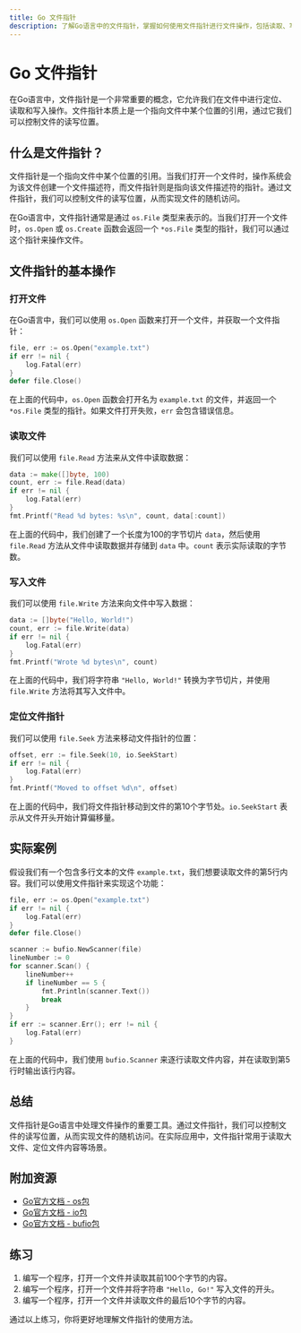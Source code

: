 ```yaml
---
title: Go 文件指针
description: 了解Go语言中的文件指针，掌握如何使用文件指针进行文件操作，包括读取、写入和定位文件内容。
---
```


# Go 文件指针

在Go语言中，文件指针是一个非常重要的概念，它允许我们在文件中进行定位、读取和写入操作。文件指针本质上是一个指向文件中某个位置的引用，通过它我们可以控制文件的读写位置。

## 什么是文件指针？

文件指针是一个指向文件中某个位置的引用。当我们打开一个文件时，操作系统会为该文件创建一个文件描述符，而文件指针则是指向该文件描述符的指针。通过文件指针，我们可以控制文件的读写位置，从而实现文件的随机访问。

在Go语言中，文件指针通常是通过 `os.File` 类型来表示的。当我们打开一个文件时，`os.Open` 或 `os.Create` 函数会返回一个 `*os.File` 类型的指针，我们可以通过这个指针来操作文件。

## 文件指针的基本操作

### 打开文件

在Go语言中，我们可以使用 `os.Open` 函数来打开一个文件，并获取一个文件指针：

```go
file, err := os.Open("example.txt")
if err != nil {
    log.Fatal(err)
}
defer file.Close()
```

在上面的代码中，`os.Open` 函数会打开名为 `example.txt` 的文件，并返回一个 `*os.File` 类型的指针。如果文件打开失败，`err` 会包含错误信息。

### 读取文件

我们可以使用 `file.Read` 方法来从文件中读取数据：

```go
data := make([]byte, 100)
count, err := file.Read(data)
if err != nil {
    log.Fatal(err)
}
fmt.Printf("Read %d bytes: %s\n", count, data[:count])
```

在上面的代码中，我们创建了一个长度为100的字节切片 `data`，然后使用 `file.Read` 方法从文件中读取数据并存储到 `data` 中。`count` 表示实际读取的字节数。

### 写入文件

我们可以使用 `file.Write` 方法来向文件中写入数据：

```go
data := []byte("Hello, World!")
count, err := file.Write(data)
if err != nil {
    log.Fatal(err)
}
fmt.Printf("Wrote %d bytes\n", count)
```

在上面的代码中，我们将字符串 `"Hello, World!"` 转换为字节切片，并使用 `file.Write` 方法将其写入文件中。

### 定位文件指针

我们可以使用 `file.Seek` 方法来移动文件指针的位置：

```go
offset, err := file.Seek(10, io.SeekStart)
if err != nil {
    log.Fatal(err)
}
fmt.Printf("Moved to offset %d\n", offset)
```

在上面的代码中，我们将文件指针移动到文件的第10个字节处。`io.SeekStart` 表示从文件开头开始计算偏移量。

## 实际案例

假设我们有一个包含多行文本的文件 `example.txt`，我们想要读取文件的第5行内容。我们可以使用文件指针来实现这个功能：

```go
file, err := os.Open("example.txt")
if err != nil {
    log.Fatal(err)
}
defer file.Close()

scanner := bufio.NewScanner(file)
lineNumber := 0
for scanner.Scan() {
    lineNumber++
    if lineNumber == 5 {
        fmt.Println(scanner.Text())
        break
    }
}
if err := scanner.Err(); err != nil {
    log.Fatal(err)
}
```

在上面的代码中，我们使用 `bufio.Scanner` 来逐行读取文件内容，并在读取到第5行时输出该行内容。

## 总结

文件指针是Go语言中处理文件操作的重要工具。通过文件指针，我们可以控制文件的读写位置，从而实现文件的随机访问。在实际应用中，文件指针常用于读取大文件、定位文件内容等场景。

## 附加资源

- [Go官方文档 - os包](https://golang.org/pkg/os/)
- [Go官方文档 - io包](https://golang.org/pkg/io/)
- [Go官方文档 - bufio包](https://golang.org/pkg/bufio/)

## 练习

1. 编写一个程序，打开一个文件并读取其前100个字节的内容。
2. 编写一个程序，打开一个文件并将字符串 `"Hello, Go!"` 写入文件的开头。
3. 编写一个程序，打开一个文件并读取文件的最后10个字节的内容。

通过以上练习，你将更好地理解文件指针的使用方法。
